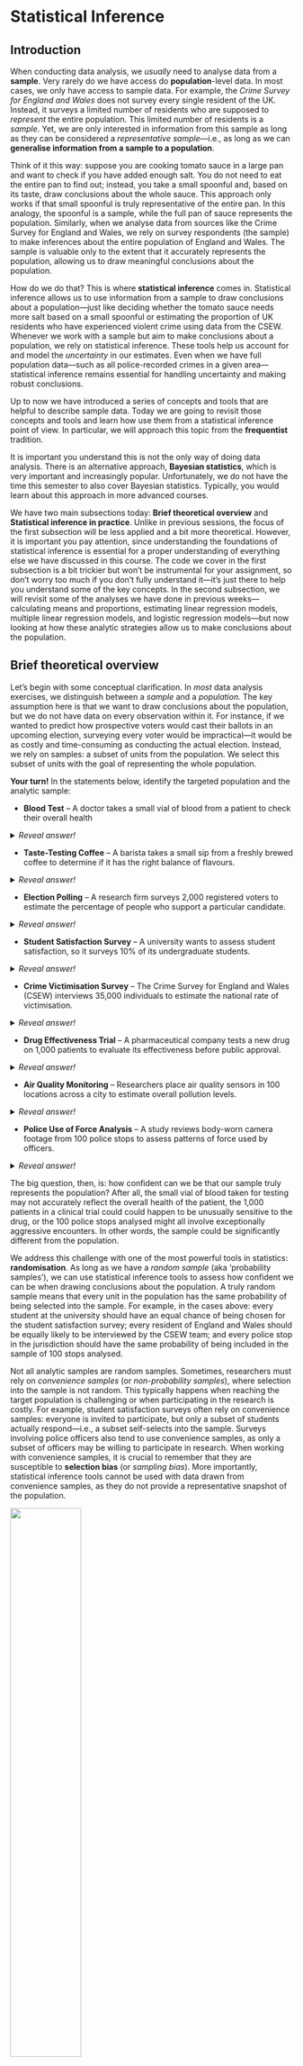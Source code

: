 # Statistical Inference

## Introduction

When conducting data analysis, we *usually* need to analyse data from a **sample**. Very rarely do we have access do **population**-level data. In most cases, we only have access to sample data. For example, the *Crime Survey for England and Wales* does not survey every single resident of the UK. Instead, it surveys a limited number of residents who are supposed to *represent* the entire population. This limited number of residents is a *sample*. Yet, we are only interested in information from this sample as long as they can be considered a *representative sample*---i.e., as long as we can **generalise information from a sample to a population**.

Think of it this way: suppose you are cooking tomato sauce in a large pan and want to check if you have added enough salt. You do not need to eat the entire pan to find out; instead, you take a small spoonful and, based on its taste, draw conclusions about the whole sauce. This approach only works if that small spoonful is truly representative of the entire pan. In this analogy, the spoonful is a sample, while the full pan of sauce represents the population. Similarly, when we analyse data from sources like the Crime Survey for England and Wales, we rely on survey respondents (the sample) to make inferences about the entire population of England and Wales. The sample is valuable only to the extent that it accurately represents the population, allowing us to draw meaningful conclusions about the population.

How do we do that? This is where **statistical inference** comes in. Statistical inference allows us to use information from a sample to draw conclusions about a population---just like deciding whether the tomato sauce needs more salt based on a small spoonful or estimating the proportion of UK residents who have experienced violent crime using data from the CSEW. Whenever we work with a sample but aim to make conclusions about a population, we rely on statistical inference. These tools help us account for and model the *uncertainty* in our estimates. Even when we have full population data---such as all police-recorded crimes in a given area---statistical inference remains essential for handling uncertainty and making robust conclusions.

Up to now we have introduced a series of concepts and tools that are helpful to describe sample data. Today we are going to revisit those concepts and tools and learn how use them from a statistical inference point of view. In particular, we will approach this topic from the **frequentist** tradition. 

It is important you understand this is not the only way of doing data analysis. There is an alternative approach, **Bayesian statistics**, which is very important and increasingly popular. Unfortunately, we do not have the time this semester to also cover Bayesian statistics. Typically, you would learn about this approach in more advanced courses. 

We have two main subsections today: **Brief theoretical overview** and **Statistical inference in practice**. Unlike in previous sessions, the focus of the first subsection will be less applied and a bit more theoretical. However, it is important you pay attention, since understanding the foundations of statistical inference is essential for a proper understanding of everything else we have discussed in this course. The code we cover in the first subsection is a bit trickier but won't be instrumental for your assignment, so don't worry too much if you don't fully understand it---it's just there to help you understand some of the key concepts. In the second subsection, we will revisit some of the analyses we have done in previous weeks---calculating means and proportions, estimating linear regression models, multiple linear regression models, and logistic regression models---but now looking at how these analytic strategies allow us to make conclusions about the population.

## Brief theoretical overview

Let's begin with some conceptual clarification. In *most* data analysis exercises, we distinguish between a *sample* and a *population.* The key assumption here is that we want to draw conclusions about the population, but we do not have data on every observation within it. For instance, if we wanted to predict how prospective voters would cast their ballots in an upcoming election, surveying every voter would be impractical---it would be as costly and time-consuming as conducting the actual election. Instead, we rely on samples: a subset of units from the population. We select this subset of units with the goal of representing the whole population.

<style>
details {
  margin-bottom: 1em; /* Adds space below each details block */
}
</style>

**Your turn!** In the statements below, identify the targeted population and the analytic sample:

+ **Blood Test** -- A doctor takes a small vial of blood from a patient to check their overall health

<details>
<summary><i>Reveal answer!</i></summary>

  - <b>Population</b>: <i>All the blood in the patient's body</i>
  - <b>Sample</b>: <i>The small vial of blood taken for testing</i>

</details>

+ **Taste-Testing Coffee** -- A barista takes a small sip from a freshly brewed coffee to determine if it has the right balance of flavours.

<details>
<summary><i>Reveal answer!</i></summary>

  - <b>Population</b>: <i>The entire cup of coffee</i>
  - <b>Sample</b>: <i>The sip taken for testing</i>

</details>

+ **Election Polling** -- A research firm surveys 2,000 registered voters to estimate the percentage of people who support a particular candidate.

<details>
<summary><i>Reveal answer!</i></summary>

  - <b>Population</b>: <i>All registered voters</i>
  - <b>Sample</b>: <i>The 2,000 voters surveyed</i>

</details>

+ **Student Satisfaction Survey** -- A university wants to assess student satisfaction, so it surveys 10% of its undergraduate students.

<details>
<summary><i>Reveal answer!</i></summary>

  - <b>Population</b>: <i>All undergraduate students at the university</i>
  - <b>Sample</b>: <i>The 10% of students surveyed</i>

</details> 

+ **Crime Victimisation Survey** -- The Crime Survey for England and Wales (CSEW) interviews 35,000 individuals to estimate the national rate of victimisation.

<details>
<summary><i>Reveal answer!</i></summary>

  - <b>Population</b>: <i>All residents of England and Wales</i>
  - <b>Sample</b>: <i>The 35,000 survey respondents</i>

</details>

+ **Drug Effectiveness Trial** -- A pharmaceutical company tests a new drug on 1,000 patients to evaluate its effectiveness before public approval.

<details>
<summary><i>Reveal answer!</i></summary>

  - <b>Population</b>: <i>All patients who could potentially use the drug</i>  
  - <b>Sample</b>: <i>The 1,000 patients in the clinical trial</i>  

</details>

+ **Air Quality Monitoring** -- Researchers place air quality sensors in 100 locations across a city to estimate overall pollution levels.

<details>
<summary><i>Reveal answer!</i></summary>

  - <b>Population</b>: <i>All air in the city</i>
  - <b>Sample</b>: <i>The air quality measurements from the 100 locations</i>

</details>

+ **Police Use of Force Analysis** -- A study reviews body-worn camera footage from 100 police stops to assess patterns of force used by officers.

<details>
<summary><i>Reveal answer!</i></summary>

  - <b>Population</b>: <i>All police stops in the jurisdiction</i>  
  - <b>Sample</b>: <i>The 100 police stops analysed</i>

</details>

The big question, then, is: how confident can we be that our sample truly represents the population? After all, the small vial of blood taken for testing may not accurately reflect the overall health of the patient, the 1,000 patients in a clinical trial could could happen to be unusually sensitive to the drug, or the 100 police stops analysed might all involve exceptionally aggressive encounters. In other words, the sample could be significantly different from the population.

We address this challenge with one of the most powerful tools in statistics: **randomisation**. As long as we have a *random sample* (aka 'probability samples'), we can use statistical inference tools to assess how confident we can be when drawing conclusions about the population. A truly random sample means that every unit in the population has the same probability of being selected into the sample. For example, in the cases above: every student at the university should have an equal chance of being chosen for the student satisfaction survey; every resident of England and Wales should be equally likely to be interviewed by the CSEW team; and every police stop in the jurisdiction should have the same probability of being included in the sample of 100 stops analysed.

Not all analytic samples are random samples. Sometimes, researchers must rely on *convenience samples* (or *non-probability samples*), where selection into the sample is not random. This typically happens when reaching the target population is challenging or when participating in the research is costly. For example, student satisfaction surveys often rely on convenience samples: everyone is invited to participate, but only a subset of students actually respond---i.e., a subset self-selects into the sample. Surveys involving police officers also tend to use convenience samples, as only a subset of officers may be willing to participate in research. When working with convenience samples, it is crucial to remember that they are susceptible to **selection bias** (or *sampling bias*). More importantly, statistical inference tools cannot be used with data drawn from convenience samples, as they do not provide a representative snapshot of the population.

![](imgs/sampling.png){width=50%}

From now on, let's assume we are working with probability samples---samples that have been collected through random selection of units.

### Sampling distribution \& Central limit theorem {-}

Okay, this makes sense. If we have a random sample, we can apply statistical inference tools that allow us to assess how confident we can be at drawing conclusions about the population. Now, let's have a closer look at statistical inference.

The first thing to note is that different random samples can be obtained from the same population. Let's use the CSEW as an example. From the population of people aged 16 and over living in England and Wales (more than 45 million people, according to the [ONS](https://www.gov.uk/government/statistics/population-estimates-for-the-uk-england-wales-scotland-and-northern-ireland-mid-2021?)), we want to draw a sample of 35,000 individuals. How many different combinations of 35,000 individuals could we select from a population of over 45 million? The answer is... *a lot*. There are so many possible combinations that we can say there are *virtually infinite possibilities*. In fact, there are infinite possible random samples that could be drawn from this population. So, what ensures that our sample---or any of these infinite possible samples---is actually representative of the population?

In reality, even though there are infinite possible samples, only a single random simple will be drawn from the population---e.g., there is only a single annual CSEW sample.

Let's take a closer look at this idea. To help us better understand some of the theoretical concepts we're introducing this week, we will generate some fictitious data. We will use `R` to create this data, which we will treat as the population data. This is artificial because, in reality, we never have access to complete population-level data. From this fictitious population, we will then draw a number of random samples. Again, this is artificial because, in practice, we only have a single sample that is supposed to represent the population.

**Important**: *this analysis is not something we typically perform in regular data analysis workflows, nor is it something you will be required to do for your final coursework. It’s simply designed to help us better understand some concepts related to statistical inference*.

Let's start by creating this fictional dataset with 100,000 observations and treat it as our fake population. We can do this using the `rnbinom()` function, which will randomly generate a variable following a skewed distribution (the technical term is a *negative binomial* distribution, which is a discrete probability distribution). This is useful because we often work with severely skewed data in criminology. Because the `rnbinom()` function *randomly* generates a dataset, we would get a slightly different distribution every time we run the code; so, to ensure that we all get exactly the same results, we can use the `set.seed()` function---if we all set the same "seed", we'll get the same randomly generated distribution.

```r
# set seed to ensure we all have the same results
set.seed(100)

# generate a fictional dataset with 100,000 observations
fake_population <- rnbinom(100000, mu = 1, size = 0.15) 
```

The code above creates data that follow a negative binomial distribution, essentially a highly skewed distribution. Don't worry too much about the other parameters we are using as arguments at this stage, but if curious look at `?rnbinom`.

We can also summarise and get the standard deviation for this object using the `summary()` and `sd()` functions, respectively:

```r
# describe the fictitious distribution
summary(fake_population)

# calculate the standard deviation of the fictitious distribution
sd(fake_population)
```

So, we can see that this generated variable, which we are treating as the population, ranges from `r min(fake_population)` to `r max(fake_population)`, with a standard deviation of `r round(sd(fake_population), 2)`. The average score is `r round(mean(fake_population), 2)`. Let's remember this number. 

We can also see what the shape of the distribution looks like:

```r
# load the ggplot2 package
library(ggplot2)

# plot the histogram of the generated distribution
qplot(fake_population)
```

To make our lives a bit easier, let's pretend this object contains population-level information on whether individuals have previously engaged in offending behaviour in the previous year. So, this is a population of 100,000 individuals, and the distribution indicates how many offences each of these individuals have committed. As expected, the majority of the population has committed 0 crimes, whereas some individuals have engaged in one or more criminal behaviours. Let's see how many offenders we have in this fake population.

```r
# check how many observations are greater than 0
sum(fake_population > 0)
```

`r sum(fake_population > 0)` individuals have committed at least one crime in the previous year. That implies `r paste(round(sum(fake_population > 0) / length(fake_population), 4) * 100, "%", sep="")` of the population. Let's remember this number too.

We are now going to put this variable in a `data.frame` object. We are also going to create a new categorical variable identifying whether someone offended over the past year (e.g., anybody with a count of crime higher than 0). Let's start by creating a new data frame (`fake_population`) with the skewed variable we created rebaptised as `crimecount`.

```r
# create new data.frame object
fake_population <- data.frame(crimecount = fake_population)
```

Then let's define all values above 0 as "Yes" in a variable identifying offenders and everybody else as "No". We use the `mutate` and the `case_when()` functions from the `dplyr` package for this.

```r
# load the dplyr package
library(dplyr)

# create new variable called "offender" that indicates whether each
# respondent has committed at least one crime in the previous year
fake_population <- mutate(fake_population, offender = case_when(crimecount > 0 ~ "Yes",
                                                                crimecount == 0 ~ "No"))

# Let's check the results
table(fake_population$offender)
```

Good. So, we have a population in which `r paste(round(prop.table(table(fake_population$offender))[2], 4) * 100, "%", sep="")` of the individuals have committed at least one offence in the previous year and the average number of offences committed by each individual is `r round(mean(fake_population$crimecount), 2)`.

However, as mentioned before, we *never* have access to population-level data. We only have access to samples---and we use sample-level information to draw conclusions about the population. So, let's `R` to generate random samples from the `fake_population` population. We can then compare our sample means with the population mean! They should be similar, right?

Let's start creating a probability sample of 1000 observations randomly obtained from the `fake_population` dataset. Note that we need the `sample()` function from the `mosaic` package.

```r
# install the 'mosaic' package if you haven't yet
## install.packages("mosaic")

# load the 'mosaic' package
library(mosaic)

# obtain a random sample with 1000 observations from the fake_population object
fake_sample_1 <- mosaic::sample(fake_population, 1000)
```

We have a new dataset called `fake_sample_1` in our environment now. It has `r nrow(fake_sample_1)` observations and `r ncol(fake_sample_1)` columns. Do note the `fake_sample_1` object has an additional column named `orig.id`, which indicates the row number of the sampled observation in the original `fake_population` object.

For starters, let's check the average number of offences *sampled* individuals have committed. We expect it to be similar to the *population mean* of `r round(mean(fake_population$crimecount), 2)`.

```r
# check the sample mean of the variable 'crimecount' in the fake_sample_1 dataset
mean(fake_sample_1$crimecount)
```

It is almost identical to the population mean! That's great. Now let's check the proportion of individuals who have committed at least one offence. We expect it to be similar to the *population proportion* of `r paste(round(prop.table(table(fake_population$offender))[2], 4) * 100, "%", sep="")`.

```r
# check the sample proportion of the variable 'offender' in the fake_sample_1 dataset
table(fake_sample_1$offender) %>% prop.table()
```

Again, *very* similar to the population proportion!

But hang on. That was just one possible random sample drawn from the population. As we mentioned earlier, there are infinite possible random sample that could be drawn from the same population. Is it possible that a different sample would have different estimates?

Let's generate more samples and check their estimates.

```r
# obtain several random samples with 1000 observations each from the fake_population object
fake_sample_2 <- mosaic::sample(fake_population, 1000)
fake_sample_3 <- mosaic::sample(fake_population, 1000)
fake_sample_4 <- mosaic::sample(fake_population, 1000)
fake_sample_5 <- mosaic::sample(fake_population, 1000)
fake_sample_6 <- mosaic::sample(fake_population, 1000)
fake_sample_7 <- mosaic::sample(fake_population, 1000)
fake_sample_8 <- mosaic::sample(fake_population, 1000)
fake_sample_9 <- mosaic::sample(fake_population, 1000)
fake_sample_10 <- mosaic::sample(fake_population, 1000)

# print the sample means of the variable 'crimecounts' across all ten samples
purrr::map_dbl(list(fake_sample_1, fake_sample_2, fake_sample_3, fake_sample_4, fake_sample_5,
                    fake_sample_6, fake_sample_7, fake_sample_8, fake_sample_9, fake_sample_10),
               ~ mean(.x$crimecount, na.rm = T))
```

As we can see, not all sample means are exactly the same. Some of them are *very* similar to the population mean, like `fake_sample_1` and `fake_sample_2`, whereas other are slightly more different, such as `fake_sample_3` and `fake_sample_4`.

Your exact results may differ from those shown here, but you can surely see the point. We may have a problem with using sample means as a guess for the population mean. Your guesses (or estimates, or *guesstimates*) will vary. How much of a problem is this? [This excellent piece and demonstration](http://www.nytimes.com/2014/05/02/upshot/how-not-to-be-misled-by-the-jobs-report.html?_r=0) by New York Times reporters illustrate the problem well. We are going to learn that something called the **central limit theorem** is of great assistance here.

Say we decided to draw more samples from the same population. Instead of just 10 samples, we decide to draw hundreds, or maybe thousands of samples. In reality, there are infinite possible random samples, but let's say we were able to draw all of them---every single random sample (with the same sample size, in our case, $n = 1000$) from the population. The distribution of all possible random samples obtained from the population is called **sampling distribution**. It is *the distribution of the statistic for all possible samples from the same population of a given size*. 

This is a very abstract concept... but let's try to make sense of it. Let's generate **50,000** samples (of size $n=1000$, as before) instead of just 10 as before. Then, for each one of those 50,000 samples, we compute the sample mean indicating the average number of offences individuals have committed. This strategy is called a *sampling experiment*. 

This is computationally intensive (after all, we're obtaining 50,000 random samples from the fake population!)---so may take a bit. Wait until you see the object appear in your environment.

```r
# generate 50,000 random samples from the fake_population object and
# compute the mean of 'crimecount'
samples_50k_crimecount <- do(50000) * with(sample(fake_population, 1000), mean(crimecount))
```

So now we have 50,000 sample means from samples of size 1000 taken from our fake population. Let's visually explore the distribution of the sample means.

```r
# Plot the distribution of 50,000 sample means
qplot(samples_50k_crimecount$with, xlab = "Distribution of means from samples of size 1000")
```

The sampling distribution follows a normal distribution! When you (1) take many random samples from a variable; (2) compute the means for each of these samples; and (3) plot the means of each of these samples, you end up with something (i.e., the sampling distribution) that is also normally distributed. And what is the mean of the sampling distribution---i.e., if we analyse the means obtained from each one of the 50,000 samples we generated and computed their overall mean, what would it be? Let's check it:

```r
# computes mean of the sample means
mean(samples_50k_crimecount$with) 
```

Wait a minute, we remember this number! This exactly the same as the population mean, isn't it?

```r
# computes population mean of the variable "crimecount"
mean(fake_population$crimecount)
```

Wow! What we have observed is part of something called the **central limit theorem**, a concept from probability theory. One of the first things that the central limit theorem tells us is that **the mean of the sampling distribution of the means should equal the mean of the population**.

The beauty of it is that, if the sampling distribution (i) is a normal distribution and (ii) has a mean that is the same as the population mean, we can use properties about the normal distribution to help us link data obtained from a random sample to the underlying population---allowing us to make statistical inference! What's even more impressive is that the original variable does not need to be normally distributed. Our variable today, `crimecount`, follows a highly skewed distribution (in the population and in each random sample); and yet, the sampling distribution of the several means of `crimecount` obtained from several samples is normally distributed.

But which properties of the normal distribution are we talking about? The [true normal distribution](https://en.wikipedia.org/wiki/Normal_distribution) has known properties that we can now use. For example, we know that 68% of the entire distribution is within 1 standard deviation from the mean, we know that 95.5% of the distribution is 2 standard deviations away from the mean, and that 99.7% of the distribution is 3 standard deviations away from the mean.

Why is that relevant? Because, in practice, we only have one random sample aimed to represent the population. We don't know if any given simple is similar or not to the population, as some samples might more or less close to the population parameters. The variation across all samples---i.e., the standard deviation of the sampling distribution---we call that **standard error**. Because the sampling distribution follows a normal distribution, we do know that 68% of all possible samples are within one standard error from the population mean, that 95.5% of all possible samples are within 2 standard errors from the population mean, and that 99.7% of all possible samples are within 3 standard deviations from the population mean.

![](imgs/normpdf.png){width=80%}

In other words, it is extremely rare that a random sample would yield sample means (i.e., estimates) that are too different from the population mean. How rare? That depends on our **confidence level**. In social sciences, we typically choose **95% confidence level** as the standard threshold for evidence. Looking at the theoretical standard normal distribution, we know that about 95% of the cases fall within 2 standard deviations on either side of the mean. Therefore, we know then that about 95% of the sample means (95.46% to be more precise) will fall within two standard errors of the population mean (i.e., the mean of the sampling distribution). So, we can say that the margin of error, the largest likely estimation error, equals 2 standard errors. More accurately, the margin of error equals 1.96 standard errors (1.96 corresponds to 95% whereas the value 2 corresponds to 95.46%).

If you want to further consolidate some of these concepts you may find [these videos](https://www.khanacademy.org/math/probability/statistics-inferential/sampling_distribution/v/central-limit-theorem) on sampling distributions from Khan Academy useful.

### Statistical inference: confidence intervals {-}

Now, let's take a closer look at this idea of *standard errors*. If the standard error is the standard deviation of the sampling distribution, in the case of our sampling experiment, we can simply compute the standard deviation of the `samples_50k_crimcount` object. (*Note*: usually, the standard error needs to be guessed/estimated as well, as in practice we only have data from a single sample).

```r
# check the standard deviation of the sampling procedure
sd(samples_50k_crimecount$with)
```

The standard error was `r round(sd(samples_50k_crimecount$with), 2)`. If we multiply `r round(sd(samples_50k_crimecount$with), 2)` by 1.96, we obtain `r `r round(sd(samples_50k_crimecount$with) * 1.96, 2)`. This means that 95% of the samples in this sampling distribution will have an error that won’t be bigger than that. They will only at most differ from the mean of the sampling distribution by (plus and minus) `r round(sd(samples_50k_crimecount$with) * 1.96, 2)`. However, 5% of the samples will have a margin of error bigger than that (in absolute terms).

The wonderful thing is that we can use the margin of error to provide information about the degree to which our sample estimate may vary from the population mean. We can use it to give a measure of the uncertainty in our estimation. How?

> “We rely on this obvious relation: If M (our sample mean) is likely to be close to μ (the population mean)---as the last page or two has illustrated---then μ is likely to be close to M. As simple as that. The simulation shows us that, for most samples, M (the sample mean) falls pretty close to μ (the population mean), in fact within margin of error of μ. Now, we have only a single M and don’t know μ. But, unless we’ve been unlucky, our M has fallen within the margin of error of μ, and so, if we mark out an interval extending the margin of error on either side of our, most likely we’ve included μ. Indeed, and that interval is the confidence interval (CI)” (Cumming, 2012: 69).

If we have a large random sample, the 95% confidence interval will then be:  

+ Upper limit: sample mean $+ 1.96*$ standard error  
+ Lower limit: sample mean $- 1.96*$ standard error
  
This will be clearer with a complete example. Let’s have a look at `fake_sample_4`, a random sample of 1000 observations drawn from the `fake_population`. (*Feel free to try this with other samples!*).

```r
# check the sample mean of 'crimecount' in fake_sample_4
mean(fake_sample_4$crimecount)
```

The mean of `crimecount` in `fake_sample_4` is `r round(mean(fake_sample_4$crimecount), 2)`. In this case, we know that this is slightly different but still fairly close to the population mean of `r round(mean(fake_population$crimcount), 2)`, but in real-life scenarios we only see the sample mean---never the population mean.

So, we can estimate the confidence interval. Because we want the 95% confidence interval, we define the interval as a range $1.96 *$ the standard error below and above our sample mean of `r round(mean(fake_sample_4$crimecount), 2)`. Given that the standard error in this case is `r round(sd(samples_50k_crimecount$with) * 1.96, 2)`, the lower bound of the 95% confidence interval is simply `r round(mean(fake_sample_4$crimecount), 2)` $- 1.96 *$ `r round(sd(samples_50k_crimecount$with), 2)` $=$ `r round(mean(fake_sample_4$crimecount) - 1.96 * sd(samples_50k_crimecount$with) * 1.96, 2)`, whereas the upper bound of the 95% confidence interval is `r round(mean(fake_sample_4$crimecount), 2)` $+ 1.96 *$ `r round(sd(samples_50k_crimecount$with), 2)` $=$ `r round(mean(fake_sample_4$crimecount) + 1.96 * sd(samples_50k_crimecount$with) * 1.96, 2)`.

What does this mean? Simply that **we are 95% confident that the population mean is within the $[$ `r round(mean(fake_sample_4$crimecount) - 1.96 * sd(samples_50k_crimecount$with) * 1.96, 2)`; `r round(mean(fake_sample_4$crimecount) + 1.96 * sd(samples_50k_crimecount$with) * 1.96, 2)` $]$ range**. More specifically, 95% of all confidence intervals (i.e., from all possible samples, the sampling distribution) will contain the population mean and 5% will miss it.

If we know the population mean, then we can see whether a sample confidence interval overlaps with the population mean. But in real life we run samples precisely because we don't know the population parameters. So, unfortunately, when you do a sample you can never be sure whether your estimated confidence interval is one of the rare unlucky ones that miss it. 

The truth is we will never know whether our confidence interval captures the population parameter or not, *we can only say that under certain assumptions if we had repeated the procedure many times it will include it 95% of the time*. It is important not to get confused about it. We cannot never know in real life applications if our confidence interval actually covers the population mean. This is one of the reasons why in statistics when making inferences we cannot provide definitive answers,^[As an aside, you can use [this Java applet](http://bcs.whfreeman.com/ips4e/cat_010/applets/confidenceinterval.html) to see what happens when one uses different parameters with confidence intervals. In the right hand side you will see a button that says “Sample”. Press there. This will produce a horizontal line representing the confidence interval. The left hand side end of the line represents the lower limit of the confidence interval and the right hand side end of the line represents the upper limit of the confidence interval. The red point in the middle is your sample mean, your point estimate. If you are lucky the line will be black and it will cross the green vertical line. This means that your CI covers the population mean. There will be a difference with your point estimate (i.e., your red point is unlikely to be just in top of the green vertical line). But, at least, the population parameter will be included within the range of plausible values for it that our confidence interval is estimating. If you keep pressing the “Sample” button (please do 30 or 50 times), you will see that most confidence intervals include the population parameter: most will cross the green line and will be represented by a black line. Sometimes your point estimate (the red point at the centre of the horizontal lines) will be to the right of the population mean (will be higher) or to the left (will be lower), but the confidence interval will include the population mean (and cross the green vertical line).] there is always an element of uncertainty that is part of any scientific endeavour---and which goes along way towards explaining why we need to replicate studies, to see if theirs findings hold. 

It is generally considered better practice to report your confidence intervals than your point estimates. Why?  

  + First, because you are being explicit about the fact you are just guessing. Point estimates such as the sample mean create a false impression of precision.  
  + But beware the CI can also be misleading! 95% of the times you may get the true parameter, but that’s not the same than to say that 95% of the time your mean will lie between your upper and lower boundaries for your confidence interval. [This is a common interpretative mistake made by researchers and, even, teachers](http://link.springer.com/article/10.3758%2Fs13423-013-0572-3). Do not make it yourself!!! **A confidence interval can only be used to evaluate the procedure not a specific estimated interval**.  

So to reiterate:  

  + **INCORRECT INTERPRETATION**: “There is a 95% chance that the average number of offences is between `r round(mean(fake_sample_4$crimecount) - 1.96 * sd(samples_50k_crimecount$with) * 1.96, 2)` and `r round(mean(fake_sample_4$crimecount) + 1.96 * sd(samples_50k_crimecount$with) * 1.96, 2)`”. This is a very common misconception! It seems very close to true, but it isn’t because the population mean value is fixed. So, it is either in the interval or not and you can't possibly know whether that is the case. This is subtle but important.
  + What is correct? **95% of the time, when we calculate a confidence interval in this way, the true mean will be between the two values. 5% of the time, it will not.** Because the true mean (population mean) is an unknown value, we don’t know if we are in the 5% or the 95%. BUT 95% is pretty good. This is the only correct interpretation of our confidence interval, so do not take it any other as valid.
  + Is is not terrible to say something like “We are 95% confident that the average number of offences is between `r round(mean(fake_sample_4$crimecount) - 1.96 * sd(samples_50k_crimecount$with) * 1.96, 2)` and `r round(mean(fake_sample_4$crimecount) + 1.96 * sd(samples_50k_crimecount$with) * 1.96, 2)`.” This is a common shorthand for the idea that the calculations “work” 95% of the time. 
  + Remember that we can’t have a 100% confidence interval. By definition, the population mean is not known. If we could calculate it exactly we would! But that would mean that we need a census of our population with is often not possible or feasible.
  + Finally, because if the range of values that you give me for your CI is smaller or bigger I will know that your estimate is more or less precise respectively. That is, **with the CI you are giving me a measure of your uncertainty.** The bigger the CI the more uncertain we are about the true population parameter.


### Statistical inference: hypothesis testing {-}

Remember when started talking about null hypotheses in Week 5? We said that, in bivariate (or multivariate) analysis, we always start with a null hypothesis that assumes no relationship between the independent and the dependent variables. Then we conduct data analysis to collect evidence for or against the null hypothesis. We didn't mention it at the time, but that was actually actually about statistical inference! 

The null hypothesis is always a statement about the population. The statement is that there is no relationship between the independent and the dependent variables *in the population*. Then we conduct a statistical *test*, using statistical inference tools, that providence evidence indicating whether we can or cannot reject the null hypothesis---thus using data from a sample to make conclusions about the population.

More specifically, the null hypothesis always states that the estimated statistic measuring the association (e.g., the mean difference, the slope coefficient, etc.) is 0 in the population. The alternative hypothesis then states that that statistic is not 0 in the population. The evidence produced by statistical tests that allow us to reject, or not, the null hypothesis is based on statistical inference:

  + **Confidence intervals**. For every statistic we estimate, we will always estimate a corresponding standard error. We can then use that standard error to compute confidence intervals---e.g., the 95% confidence interval, as we did above: the lower bound of the 95% confidence interval would be given by the estimated statistic $- 1.96 *$ the standard error, whereas the upper bound of the 95% confidence interval would be given by the estimated statistic $+ 1.96 *$ the standard error. As long as the 95% confidence interval does not cross 0, we can reject the null hypothesis with 95% confidence and conclude that the estimated association is statistically significant (i.e., likely to be true in the population).
  
  + **p-values**. So in essence we are after a probability, specifically a conditional probability (i.e, *the probability of our data if the null hypothesis were true*). We are trying to quantify the probability of seeing data like the one we have observed if we take as given that the null hypothesis is true (and the value "should be" zero). We call this probability the **p-value**. You may have heard this term before. All it means, it bears repeating, is **the probability of observing our data if the null hypothesis were true**.

  >"**When the p value is high**, then we can conclude that we have not seeing anything unusual. Events that have a high probability of happening happen often. The data are thus consistent with the model from the null hypothesis, and we have no reason to reject the null hypothesis. But we realize many other similar hypotheses could also account for the data we've seen, so we haven't proven that the null hypothesis is true. The most we can say is that it doesn't appear to be false. Formally, we fail to reject the null hypothesis. That's a pretty weak conclusion, but it's all we're entitled to. **When the p value is low enough**, it says that it's very unlikely we'd observed data like these if our null hypothesis were true. We started with a model. Now the model tells us that the data are unlikely to have happened. The model and the data are at odds with each other, so we have to make a choice. Either the null hypothesis is correct and we've just seen something remarkable, or the null hypothesis is wrong..." (De Veaux et al. 2012: 480)

  When is a p value high and when is low? Typically, we use criteria similar to those we use when constructing confidence intervals: we would consider a p value low enough if 95% of the time the observed data was considered to be inconsistent with the model proposed by our null hypothesis. So, we look for p values that are smaller or bigger than 0.05. However, there is nothing sacrosanct about 95% and you could have good reasons to depart from this criterion (read page 123 to 128 of Weisburd and Britt, 2010 for further details). You will see that statistics books refer to the threshold we use to define a p value as high or low as our **level of statistical significance** (also often referred to as the **alpha level**). In our example here we will use an alpha level of 0.05. That is, we will reject the null hypothesis *only if our p level is below that threshold*.
  
Both approaches are complementary and provide consistent information. If a given p-value is below 0.05, then the 95% confidence interval does not cross zero. If you are using, say, the 1% significance level (in which case, the null hypothesis can be rejected if $p<0.01$), then you should estimate the 99% confidence interval; and so on. 

The ultimate goal of statistical tests for hypothesis testing is to obtain a p value: the probability that the observed statistic (or a more extreme value) occurs if the null model is correct. If the p value is small enough (smaller than our alpha level: such as 0.05) then we will **"reject the null hypothesis"**. If it is not, we will **"fail to reject the null hypothesis"**. The language is important.

Whatever you decide, the *American Psychological Association Statistical Committee* recommends that it is always a good idea to report the p value as an indication of the strength of the evidence. That is, not only report the finding to be significant or not, also report your actual p value.

One final word. P values have attracted a lot of debate over the years. They are often misunderstood and people often read too much into them. They have also been used in a too simplistic way as a yardstic to decide what research findings are "worthy". It is important to know what they are and how they work. It is particularly important not to overinterpret them either. The term statistical **significance** is particularly misleading because in common usage we think of something significant as important. But in our context is basically equivalent to say that we have observed in our sample/study may not be noise. That's it. You will find all sorts of reactions to p values. Some people think we should ban them and use alternative approaches to data analysis (like Bayesian statistics). Others think that we should use more stringent thresholds (like p values below .01 or .001). Yet most scientists still rely on them, so it is important that you learn what they are, their limitations, and how to interpret them in a correct manner.

## Statistical inference in practice

You may have spotted a big problem in what came before. How did we compute the confidence interval? We multiplied 1.96 times the standard error. Remember: the standard error is the standard deviation of the sampling distribution of the mean. And... well, unless you are willing to repeat a survey thousands and thousands of times with the same population, you won’t know what the standard error is! The population mean is unknown and we want to estimate it. *But the standard error that we need for constructing our confidence interval is also unknown!* 

If you are working with proportions there is an easier way to estimate the standard error only with sample data (for details see the required reading). But with means this is not possible. There is, however, a solution. You can use *the standard deviation of your sample* as an estimate for the standard error. You would also need to make some adjustments to the formula for the confidence interval (you divide the sample standard deviation by the square root of the sample size). You don't need to worry to much about the mathematics of it! In practice here we will rely on `R` to apply these formulas and compute the confidence intervals. 

It is important, though, that you know that this approach works reasonably well when applying the Normal probability model to large samples. But with small samples using the sample standard deviation as an estimate of the standard error (so that we can compute the confidence interval) is problematic. The sample standard deviation also varies from sample to sample and this extra variation in smaller samples will mess up the computation of the margin of errors. William Gosset's suggested we needed to use a different probability distribution for this cases, the *t Student distribution*. 

You can learn more about this distribution and the work of Gosset in the suggested reading. The t-Student distribution and the normal distribution are almost indistinguishable for large samples. In essence that means you will still multiply by 1.96. But with smaller sample sizes that value will be different if you use a normal distribution or a t student distribution. Refer to the recommended textbooks for further clarification.

It is fairly straightforward to get the confidence intervals using `R`. *In order to use the t-Student distribution we need to assume the data were randomly sampled and that the population distribution is unimodal and symmetric.*

In the following subsections, we are going to rely on data from the British Crime Survey 2007-08 and revisit everything we studied this semester applying statistical inference tools. Let's start loading the data:

```r
# load readr package
library(readr)

# import the data using read_csv() function
csew_0708 <- read_csv("https://raw.githubusercontent.com/uom-resquant/modelling_book/refs/heads/master/datasets/BCS0708.csv")
```

### Means and proportions {-}



### Statistical inference in linear regression models {-}

### Statistical inference in multiple linear regression models {-}

### Statistical inference in logistic regression models {-}


## Statistical significance vs. Substantive significance


## Presenting results from regression analysis


## Lab exercises


